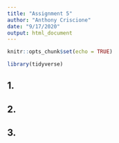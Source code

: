 ```yaml
---
title: "Assignment 5"
author: "Anthony Criscione"
date: "9/17/2020"
output: html_document
---
```


```r
knitr::opts_chunk$set(echo = TRUE)
```
```r
library(tidyverse)
```


## 1. 


## 2. 


## 3. 
